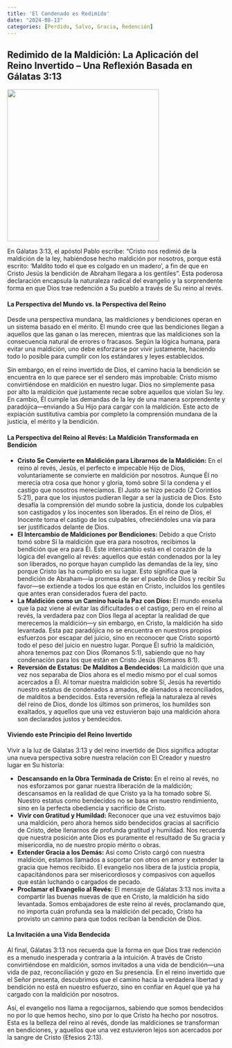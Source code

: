 ```yaml
---
title: 'El Condenado es Redimido'
date: "2024-08-13"
categories: [Perdido, Salvo, Gracia, Redención]
---
```


## Redimido de la Maldición: La Aplicación del Reino Invertido – Una Reflexión Basada en Gálatas 3:13

![](uncursed.webp){fig-align="center" width="350"}

En Gálatas 3:13, el apóstol Pablo escribe: “Cristo nos redimió de la maldición de la ley, habiéndose hecho maldición por nosotros, porque está escrito: ‘Maldito todo el que es colgado en un madero’, a fin de que en Cristo Jesús la bendición de Abraham llegara a los gentiles”. Esta poderosa declaración encapsula la naturaleza radical del evangelio y la sorprendente forma en que Dios trae redención a Su pueblo a través de Su reino al revés.

#### La Perspectiva del Mundo vs. la Perspectiva del Reino

Desde una perspectiva mundana, las maldiciones y bendiciones operan en un sistema basado en el mérito. El mundo cree que las bendiciones llegan a aquellos que las ganan o las merecen, mientras que las maldiciones son la consecuencia natural de errores o fracasos. Según la lógica humana, para evitar una maldición, uno debe esforzarse por vivir justamente, haciendo todo lo posible para cumplir con los estándares y leyes establecidos.

Sin embargo, en el reino invertido de Dios, el camino hacia la bendición se encuentra en lo que parece ser el sendero más improbable: Cristo mismo convirtiéndose en maldición en nuestro lugar. Dios no simplemente pasa por alto la maldición que justamente recae sobre aquellos que violan Su ley. En cambio, Él cumple las demandas de la ley de una manera sorprendente y paradójica—enviando a Su Hijo para cargar con la maldición. Este acto de expiación sustitutiva cambia por completo la comprensión mundana de la justicia, el mérito y la bendición.

#### La Perspectiva del Reino al Revés: La Maldición Transformada en Bendición

-   **Cristo Se Convierte en Maldición para Librarnos de la Maldición:** En el reino al revés, Jesús, el perfecto e impecable Hijo de Dios, voluntariamente se convierte en maldición por nosotros. Aunque Él no merecía otra cosa que honor y gloria, tomó sobre Sí la condena y el castigo que nosotros merecíamos. El Justo se hizo pecado (2 Corintios 5:21), para que los injustos pudieran llegar a ser la justicia de Dios. Esto desafía la comprensión del mundo sobre la justicia, donde los culpables son castigados y los inocentes son liberados. En el reino de Dios, el Inocente toma el castigo de los culpables, ofreciéndoles una vía para ser justificados delante de Dios.
-   **El Intercambio de Maldiciones por Bendiciones:** Debido a que Cristo tomó sobre Sí la maldición que era para nosotros, recibimos la bendición que era para Él. Este intercambio está en el corazón de la lógica del evangelio al revés: aquellos que están condenados por la ley son liberados, no porque hayan cumplido las demandas de la ley, sino porque Cristo las ha cumplido en su lugar. Esto significa que la bendición de Abraham—la promesa de ser el pueblo de Dios y recibir Su favor—se extiende a todos los que están en Cristo, incluidos los gentiles que antes eran considerados fuera del pacto.
-   **La Maldición como un Camino hacia la Paz con Dios:** El mundo enseña que la paz viene al evitar las dificultades o el castigo, pero en el reino al revés, la verdadera paz con Dios llega al aceptar la realidad de que merecemos la maldición—y sin embargo, en Cristo, la maldición ha sido levantada. Esta paz paradójica no se encuentra en nuestros propios esfuerzos por escapar del juicio, sino en reconocer que Cristo soportó todo el peso del juicio en nuestro lugar. Porque Él sufrió la maldición, ahora tenemos paz con Dios (Romanos 5:1), sabiendo que no hay condenación para los que están en Cristo Jesús (Romanos 8:1).
-   **Reversión de Estatus: De Malditos a Bendecidos:** La maldición que una vez nos separaba de Dios ahora es el medio mismo por el cual somos acercados a Él. Al tomar nuestra maldición sobre Sí, Jesús ha revertido nuestro estatus de condenados a amados, de alienados a reconciliados, de malditos a bendecidos. Esta reversión refleja la naturaleza al revés del reino de Dios, donde los últimos son primeros, los humildes son exaltados, y aquellos que una vez estuvieron bajo una maldición ahora son declarados justos y bendecidos.

#### Viviendo este Principio del Reino Invertido

Vivir a la luz de Gálatas 3:13 y del reino invertido de Dios significa adoptar una nueva perspectiva sobre nuestra relación con El Creador y nuestro lugar en Su historia:

-   **Descansando en la Obra Terminada de Cristo:** En el reino al revés, no nos esforzamos por ganar nuestra liberación de la maldición; descansamos en la realidad de que Cristo ya la ha tomado sobre Sí. Nuestro estatus como bendecidos no se basa en nuestro rendimiento, sino en la perfecta obediencia y sacrificio de Cristo.
-   **Vivir con Gratitud y Humildad:** Reconocer que una vez estuvimos bajo una maldición, pero ahora hemos sido bendecidos gracias al sacrificio de Cristo, debe llenarnos de profunda gratitud y humildad. Nos recuerda que nuestra posición ante Dios es puramente el resultado de Su gracia y misericordia, no de nuestro propio mérito o obras.
-   **Extender Gracia a los Demás:** Así como Cristo cargó con nuestra maldición, estamos llamados a soportar con otros en amor y extender la gracia que hemos recibido. El evangelio nos libera de la justicia propia, capacitándonos para ser misericordiosos y compasivos con aquellos que están luchando o cargados de pecado.
-   **Proclamar el Evangelio al Revés:** El mensaje de Gálatas 3:13 nos invita a compartir las buenas nuevas de que en Cristo, la maldición ha sido levantada. Somos embajadores de este reino al revés, proclamando que, no importa cuán profunda sea la maldición del pecado, Cristo ha provisto un camino para que todos reciban la bendición de Dios.

#### La Invitación a una Vida Bendecida

Al final, Gálatas 3:13 nos recuerda que la forma en que Dios trae redención es a menudo inesperada y contraria a la intuición. A través de Cristo convirtiéndose en maldición, somos invitados a una vida de bendición—una vida de paz, reconciliación y gozo en Su presencia. En el reino invertido que el Señor presenta, descubrimos que el camino hacia la verdadera libertad y bendición no está en nuestro esfuerzo, sino en confiar en Aquel que ya ha cargado con la maldición por nosotros.

Así, el evangelio nos llama a regocijarnos, sabiendo que somos bendecidos no por lo que hemos hecho, sino por lo que Cristo ha hecho por nosotros. Esta es la belleza del reino al revés, donde las maldiciones se transforman en bendiciones, y aquellos que una vez estuvieron lejos son acercados por la sangre de Cristo (Efesios 2:13).
